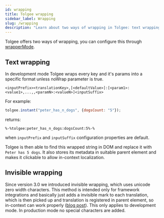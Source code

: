 ```yaml
---
id: wrapping
title: Tolgee wrapping
sidebar_label: Wrapping
slug: /wrapping
description: "Learn about two ways of wrapping in Tolgee: text wrapping and invisible wrapping. You can configure this through wrapperMode."
---
```


Tolgee offers two ways of wrapping, you can configure this through [wrapperMode](/configuration.mdx#wrappermode).

## Text wrapping

In development mode Tolgee wraps every key and it's params into a specific format unless noWrap parameter is true.
```
<inputPrefix><translationKey>,[<defaultValue>]:[<param1>:<value1>,...,,<paramN>:<valueN>]<inputSuffix>
```

For example:
```javascript
tolgee.instant("peter_has_n_dogs", {dogsCount: "5"});
```
returns:
```
%-%tolgee:peter_has_n_dogs:dogsCount:5%-%
```
when `inputPrefix` and `inputSuffix` configuration properties are default.

Tolgee is then able to find this wrapped string in DOM and replace it with `Peter has 5 dogs`. It also stores
its metadata in suitable parent element and makes it clickable to allow in-context localization.

## Invisible wrapping

Since version 3.0 we introduced invisible wrapping, which uses unicode zero width characters.
This method is intended only for framework integrations and basically just adds a invisible mark to each translation,
which is then picked up and translation is registered in parent element, so in-context can work properly
([blog post](/blog/2021/12/17/invisible-characters-for-better-localization)).
This only applies to development mode. In production mode no special characters are added.
